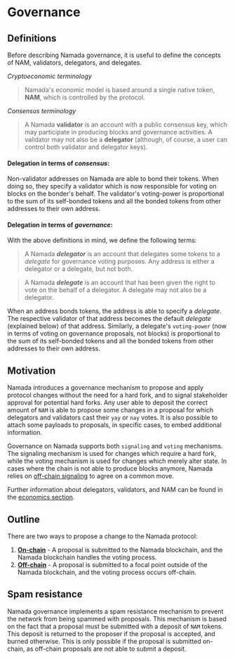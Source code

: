 
# Governance

## Definitions
Before describing Namada governance, it is useful to define the concepts of NAM, validators, delegators, and delegates.

*Cryptoeconomic terminology*
> Namada's economic model is based around a single native token, **NAM**, which is controlled by the protocol.

*Consensus terminology*
> A Namada **validator** is an account with a public consensus key, which may participate in producing blocks and governance activities. A validator may not also be a **delegator** (although, of course, a user can control both validator and delegator keys).

#### Delegation in terms of ***consensus***:

Non-validator addresses on Namada are able to bond their tokens. When doing so, they specify a validator which is now responsible for voting on blocks on the bonder's behalf.
The validator's voting-power is proportional to the sum of its self-bonded tokens and all the bonded tokens from other addresses to their own address.

#### Delegation in terms of ***governance***:

With the above definitions in mind, we define the following terms:

> A Namada ***delegator*** is an account that delegates some tokens to a _delegate_ for governance voting purposes. 
Any address is either a delegator or a delegate, but not both.

> A Namada ***delegate*** is an account that has been given the right to vote on the behalf of a delegator. 
A delegate may not also be a delegator.

When an address bonds tokens, the address is able to specify a *delegate*. 
The respective validator of that address becomes the default *delegate* (explained below) of that address. 
Similarly, a delegate's `voting-power` (now in terms of voting on governance proposals, not blocks) is proportional to the sum of its self-bonded tokens and all the bonded tokens from other addresses to their own address.

## Motivation
Namada introduces a governance mechanism to propose and apply protocol changes without the need for a hard fork, and to signal stakeholder approval for potential hard forks. 
Any user able to deposit the correct amount of `NAM` is able to propose some changes in a proposal for which delegators and validators cast their `yay` or `nay` votes. 
It is also possible to attach some payloads to proposals, in specific cases, to embed additional information. 

Governance on Namada supports both `signaling` and `voting` mechanisms. 
The signaling mechanism is used for changes which require a hard fork, while the voting mechanism is used for changes which merely alter state. In cases where the chain is not able to produce blocks anymore, Namada relies on [off-chain signaling](#off-chain-protocol) to agree on a common move.

Further information about delegators, validators, and NAM can be found in the [economics section](../economics.md).

## Outline
There are two ways to propose a change to the Namada protocol:

1. [**On-chain**](#on-chain-governance) - A proposal is submitted to the Namada blockchain, and the Namada blockchain handles the voting process.
2. [**Off-chain**](#off-chain-governance) - A proposal is submitted to a focal point outside of the Namada blockchain, and the voting process occurs off-chain.

## Spam resistance

Namada governance implements a spam resistance mechanism to prevent the network from being spammed with proposals.
This mechanism is based on the fact that a proposal must be submitted with a deposit of `NAM` tokens.
This deposit is returned to the proposer if the proposal is accepted, and burned otherwise.
This is only possible if the proposal is submitted on-chain, as off-chain proposals are not able to submit a deposit.


